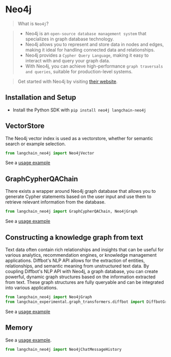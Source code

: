 # Neo4j

>What is `Neo4j`?

>- Neo4j is an `open-source database management system` that specializes in graph database technology.
>- Neo4j allows you to represent and store data in nodes and edges, making it ideal for handling connected data and relationships.
>- Neo4j provides a `Cypher Query Language`, making it easy to interact with and query your graph data.
>- With Neo4j, you can achieve high-performance `graph traversals and queries`, suitable for production-level systems.

>Get started with Neo4j by visiting [their website](https://neo4j.com/).

## Installation and Setup

- Install the Python SDK with `pip install neo4j langchain-neo4j`


## VectorStore

The Neo4j vector index is used as a vectorstore,
whether for semantic search or example selection.

```python
from langchain_neo4j import Neo4jVector
```

See a [usage example](/oss/integrations/vectorstores/neo4jvector)

## GraphCypherQAChain

There exists a wrapper around Neo4j graph database that allows you to generate Cypher statements based on the user input
and use them to retrieve relevant information from the database.

```python
from langchain_neo4j import GraphCypherQAChain, Neo4jGraph
```

See a [usage example](/oss/integrations/graphs/neo4j_cypher)

## Constructing a knowledge graph from text

Text data often contain rich relationships and insights that can be useful for various analytics, recommendation engines, or knowledge management applications.
Diffbot's NLP API allows for the extraction of entities, relationships, and semantic meaning from unstructured text data.
By coupling Diffbot's NLP API with Neo4j, a graph database, you can create powerful, dynamic graph structures based on the information extracted from text.
These graph structures are fully queryable and can be integrated into various applications.

```python
from langchain_neo4j import Neo4jGraph
from langchain_experimental.graph_transformers.diffbot import DiffbotGraphTransformer
```

See a [usage example](/oss/integrations/graphs/diffbot)

## Memory

See a [usage example](/oss/integrations/memory/neo4j_chat_message_history).

```python
from langchain_neo4j import Neo4jChatMessageHistory
```
